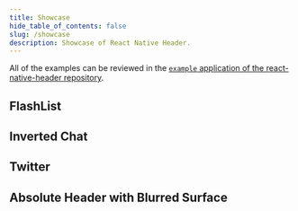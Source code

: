 ```yaml
---
title: Showcase
hide_table_of_contents: false
slug: /showcase
description: Showcase of React Native Header.
---
```



All of the examples can be reviewed in the [`example` application of the react-native-header repository](https://github.com/codeherence/react-native-header/tree/main/example).

## FlashList

<ReactPlayer playing controls url="/videos/flashlist.mp4" />

## Inverted Chat

<ReactPlayer playing controls url="/videos/inverted-chat.mp4" />

## Twitter

<ReactPlayer playing controls url="/videos/twitter.mp4" />

## Absolute Header with Blurred Surface

<ReactPlayer
  playing
  controls
  url="/videos/absolute-header-with-blurred-surface.mp4"
/>
